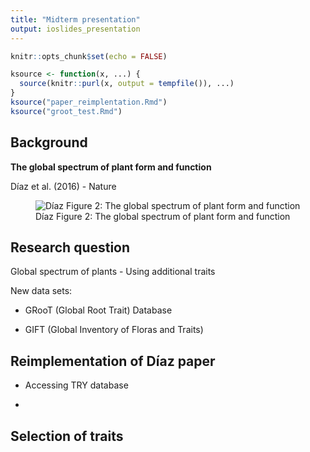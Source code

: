 ```yaml
---
title: "Midterm presentation"
output: ioslides_presentation
---
```


```r
knitr::opts_chunk$set(echo = FALSE)

ksource <- function(x, ...) {
  source(knitr::purl(x, output = tempfile()), ...)
}
ksource("paper_reimplentation.Rmd")
ksource("groot_test.Rmd")

```
## Background

**The global spectrum of plant form and function**

Díaz et al. (2016) - Nature

![Díaz Figure 2: The global spectrum of plant form and function](Figures/Diaz_Figure_2.png)

## Research question

Global spectrum of plants - Using additional traits

New data sets:

- GRooT (Global Root Trait) Database

- GIFT (Global Inventory of Floras and Traits)

## Reimplementation of Díaz paper

- Accessing TRY database

- 

## Selection of traits


